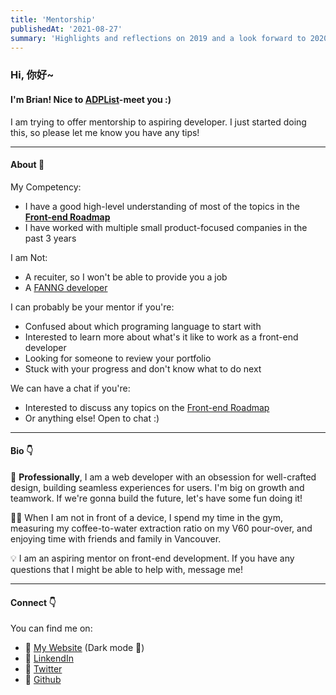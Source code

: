```yaml
---
title: 'Mentorship'
publishedAt: '2021-08-27'
summary: 'Highlights and reflections on 2019 and a look forward to 2020.'
---
```


### Hi, 你好~

#### I'm **Brian**! Nice to [ADPList](https://adplist.org/mentors/brian-lau)-meet you :)

I am trying to offer mentorship to aspiring developer. I just started doing this, so please let me know you have any tips!

---

#### About 🚩

My Competency:

- I have a good high-level understanding of most of the topics in the **[Front-end Roadmap](https://roadmap.sh/frontend)**
- I have worked with multiple small product-focused companies in the past 3 years

I am Not:

- A recuiter, so I won't be able to provide you a job
- A [FANNG developer](https://www.dictionary.com/e/acronyms/faang/)

I can probably be your mentor if you're:

- Confused about which programing language to start with
- Interested to learn more about what's it like to work as a front-end developer
- Looking for someone to review your portfolio
- Stuck with your progress and don't know what to do next

We can have a chat if you're:

- Interested to discuss any topics on the [Front-end Roadmap](https://roadmap.sh/frontend)
- Or anything else! Open to chat :)

---

#### Bio 👇

💼 **Professionally**, I am a web developer with an obsession for well-crafted design, building seamless experiences for users. I'm big on growth and teamwork. If we're gonna build the future, let's have some fun doing it!

🐱‍🏍 When I am not in front of a device, I spend my time in the gym, measuring my coffee-to-water extraction ratio on my V60 pour-over, and enjoying time with friends and family in Vancouver.

💡 I am an aspiring mentor on front-end development. If you have any questions that I might be able to help with, message me!

---

#### Connect 👇

You can find me on:

- 🔗 [My Website](https://www.brian-lau.ca) (Dark mode 🙌)
- 🔗 [LinkendIn](https://www.linkedin.com/in/brian-lau/)
- 🔗 [Twitter](https://twitter.com/wtLau_brian)
- 🔗 [Github](https://github.com/wtLau)
